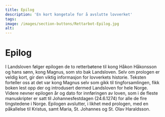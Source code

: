 ```yaml
---
title: Epilog
description: 'En kort kongetale for å avslutte lovverket'
tags:
image: /images/section-buttons/Rettarbot-Epilog.jpg
alt: 
---
```


# Epilog

I Landsloven følger epilogen de to retterbøtene til kong Håkon Håkonsson og hans sønn, kong Magnus, som sto bak Landsloven. Selv om prologen er veldig kort, gir den viktig informasjon for lovverkets historie. Teksten forteller oss at det var kong Magnus selv som gikk til tingforsamlingen, fikk boken lest opp der og introdusert dermed Landsloven for hele Norge. Videre nevner epilogen år og dato for innføringen av loven, som i de fleste manuskripter er satt til Johannesfestdagen (24.6.1274) for alle de fire tingstedene i Norge. Epilogen avslutter, i likhet med prologen, med en påkallelse til Kristus, samt Maria, St. Johannes og St. Olav Haraldsson.
